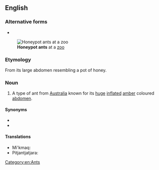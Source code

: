 {{also|honeypot ant}}
==English==
{{wikipedia|Honeypot ant}}

===Alternative forms===
* {{l|en|honeypot ant}}
[[File:HoneyAnt.jpg|thumb|'''Honeypot ants''' at a [[zoo]]]]

===Etymology===
From its large abdomen resembling a pot of honey.

===Noun===
{{en-noun}}

# A type of ant from [[Australia]] known for its [[huge]] [[inflate]]d [[amber]] coloured [[abdomen]].

====Synonyms====
* {{l|en|plerergate}}
* {{l|en|replete}}

====Translations====
{{trans-top}}
* Mi'kmaq: {{t|mic|sismo'qone'j}}
* Pitjantjatjara: {{t|pjt|tjala}}
{{trans-bottom}}

[[Category:en:Ants]]